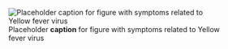 ![Placeholder __caption__ for figure with symptoms related to Yellow fever virus](/img/placeholder.jpg)
